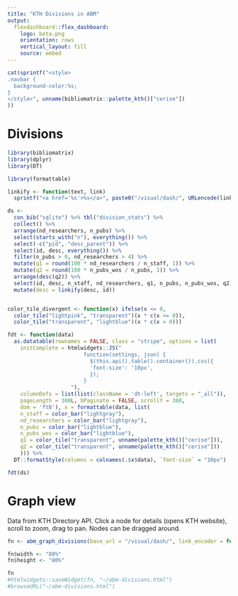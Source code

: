 ```yaml
---
title: "KTH Divisions in ABM"
output: 
  flexdashboard::flex_dashboard:
    logo: beta.png
    orientation: rows
    vertical_layout: fill
    source: embed
---
```


```r
cat(sprintf("<style>                     
.navbar {
  background-color:%s;
}
</style>", unname(bibliomatrix::palette_kth()["cerise"])
))                  

```

<!--
Divisions {.tabset .tabset-fade}
-------------------------------------

### Divisions
--->

# Divisions

```r
library(bibliomatrix)
library(dplyr)
library(DT)

library(formattable)

linkify <- function(text, link)
  sprintf("<a href='%s'>%s</a>", paste0("/visual/dash/", URLencode(link, reserved = TRUE)), text)

ds <- 
  con_bib("sqlite") %>% tbl("division_stats") %>% 
  collect() %>% 
  arrange(nd_researchers, n_pubs) %>% 
  select(starts_with("n"), everything()) %>%
  select(-c("pid", "desc_parent")) %>%
  select(id, desc, everything()) %>%
  filter(n_pubs > 0, nd_researchers > 4) %>%
  mutate(q1 = round(100 * nd_researchers / n_staff, 1)) %>%
  mutate(q2 = round(100 * n_pubs_wos / n_pubs, 1)) %>%
  arrange(desc(q2)) %>%
  select(id, desc, n_staff, nd_researchers, q1, n_pubs, n_pubs_wos, q2) %>%
  mutate(desc = linkify(desc, id))


color_tile_divergent <- function(x) ifelse(x <= 0, 
  color_tile("lightpink", "transparent")(x * c(x <= 0)),
  color_tile("transparent", "lightblue")(x * c(x > 0)))

fdt <- function(data)
  as.datatable(rownames = FALSE, class = "stripe", options = list(
    initComplete = htmlwidgets::JS("
                        function(settings, json) {
                          $(this.api().table().container()).css({
                          'font-size': '10px',
                          });
                        }
                    "),
    columnDefs = list(list(className = 'dt-left', targets = "_all")),
    pageLength = 300L, bPaginate = FALSE, scrollY = 380,
    dom = 'ftB'), x = formattable(data, list(
    n_staff = color_bar("lightgray"),
    nd_researchers = color_bar("lightgray"),
    n_pubs = color_bar("lightblue"),
    n_pubs_wos = color_bar("lightblue"),
    q1 = color_tile("transparent", unname(palette_kth()["cerise"])),
    q2 = color_tile("transparent", unname(palette_kth()["cerise"]))
    ))) %>% 
  DT::formatStyle(columns = colnames(.$x$data), `font-size` = "10px")

fdt(ds)
```

# Graph view

Data from KTH Directory API. Click a node for details (opens KTH website), scroll to zoom, drag to pan. Nodes can be dragged around.

```r

fn <- abm_graph_divisions(base_url = "/visual/dash/", link_encoder = function(x) URLencode(x, reserved = TRUE)) 

fn$width <- "80%"
fn$height <- "80%"

fn
#htmlwidgets::saveWidget(fn, "~/abm-divisions.html")
#browseURL("~/abm-divisions.html")

```



<!--
```r

#d <- ds %>% slice(1:5)

d <- data.frame(id = c("c", "s"), desc = c("chem", "phys"))

out <- NULL

# allow duplicate labels (needed for subpages)
options(knitr.duplicate.label = "allow")

subpage_env <- new.env()


for (i in seq_along(d$id)) {

  assign("subpage_data", d[i,]$id, subpage_env)
  assign("division", d[i,]$desc, subpage_env)
  
  out <- c(out, knitr::knit_child("subpage.Rmd", envir = subpage_env))

}
```

`r paste(knitr::knit_child(text = out), collapse = "")`
-->
